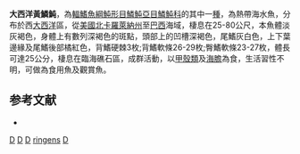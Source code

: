 {{Speciesbox
| taxon = Sufflamen ringens 
| binomial_authority = [[Linnaeus|Linnaeus]], 1758
| image = Xanthichthys ringens - pone.0010676.g191.png
| image_width = 250px
| status = NE
| status_system = IUCN3.1
| synonyms = *''Balistes ringens'', <small>Linnaeus, 1758</small>
*''Balistes curassavicus'', <small>Gmelin, 1789</small>
*''Balistes nitidus'', <small>Gronow, 1854</small>
}}

'''大西洋黃鱗魨'''，為[[輻鰭魚綱|輻鰭魚綱]][[魨形目|魨形目]][[鱗魨亞目|鱗魨亞目]][[鱗魨科|鱗魨科]]的其中一[[種|種]]，為熱帶海水魚，分布於西[[大西洋|大西洋]]區，從[[美國|美國]][[北卡羅萊納州|北卡羅萊納州]]至[[巴西|巴西]]海域，棲息在25-80公尺，本魚體淡灰褐色，身體上有數列深褐色的斑點，頭部上的凹槽深褐色，尾鰭灰白色，上下葉邊緣及尾鰭後部橘紅色，背鰭硬棘3枚;背鰭軟條26-29枚;臀鰭軟條23-27枚，體長可達25公分，棲息在臨海礁石區，成群活動，以[[甲殼類|甲殼類]]及[[海膽|海膽]]為食，生活習性不明，可做為食用魚及觀賞魚。

==参考文献==
*{{FishBase_species|genus=Sufflamen|species=ringens|year=2014|month=2}}

{{魚類小作品}}
{{Taxonbar}}
[[Category:1758年描述的鱼类|D]]
[[Category:食用魚|D]]
[[Category:觀賞魚|D]]
[[Category:黃鱗魨屬|ringens]]
[[Category:卡尔·林奈命名的生物分类|D]]
